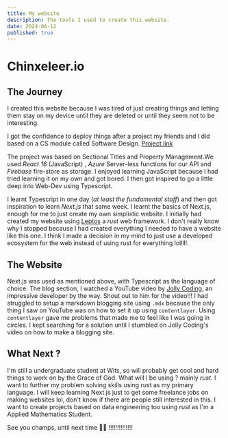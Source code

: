 ```yaml
---
title: My website
description: The tools I used to create this website.
date: 2024-06-12
published: true
---
```


# Chinxeleer.io

## The Journey

I created this website because I was tired of just creating things and letting them stay on my device until they are deleted or until they seem not to be interesting.

I got the confidence to deploy things after a project my friends and I did based on a CS module called Software Design.
[Project link](https://github.com/Heisenburg-z/Sectional-titles-property-management.git)

The project was based on Sectional Titles and Property Management.We used _React 16_ (JavaScript) , _Azure_ Server-less functions for our API and _Firebase_ fire-store as storage. I enjoyed learning JavaScript because I had tried learning it on my own and got bored. I then got inspired to go a little deep into Web-Dev using Typescript.

I learnt Typescript in one day (_at least the fundamental staff_) and then got inspiration to learn _Next.js_ that same week. I learnt the basics of Next.js, enough for me to just create my own simplistic website. I initially had created my website using [Leptos](https://leptos.dev/) a _rust_ web framework. I don't really know why I stopped because I had created everything I needed to have a website like this one. I think I made a decision in my mind to just use a developed ecosystem for the web instead of using rust for everything lollll!.

## The Website

Next.js was used as mentioned above, with Typescript as the language of choice.
The blog section, I watched a YouTube video by [Jolly Coding](https://youtu.be/tSI98g3PDyE?si=HkJCmfUTtiNufzds), an impressive developer by the way. Shout out to him for the video!!!
I had struggled to setup a markdown blogging site using `.mdx` because the only thing I saw on YouTube was on how to set it up using `contentlayer`. Using `contentlayer` gave me problems that made me to feel like I was going in circles. I kept searching for a solution until I stumbled on Jolly Coding's video on how to make a blogging site.

## What Next ?

I'm still a undergraduate student at Wits, so will probably get cool and hard things to work on by the Grace of God. What will I be using ? mainly _rust_. I want to further my problem solving skills using rust as my primary language. I will keep learning Next.js just to get some freelance jobs on making websites lol, don't know if there are people still interested in this. I want to create projects based on data engineering too using _rust_ as I'm a Applied Mathematics Student.

See you champs, until next time 💪🏾 !!!!!!!!!!!!!!
